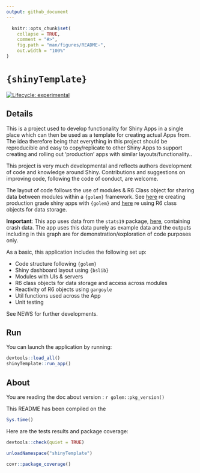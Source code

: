 ```yaml
---
output: github_document
---
```


<!-- README.md is generated from README.Rmd. Please edit that file -->

```r
  knitr::opts_chunk$set(
    collapse = TRUE,
    comment = "#>",
    fig.path = "man/figures/README-",
    out.width = "100%"
)
```

# `{shinyTemplate}`

<!-- badges: start -->
[![Lifecycle: experimental](https://img.shields.io/badge/lifecycle-experimental-orange.svg)](https://lifecycle.r-lib.org/articles/stages.html#experimental)
<!-- badges: end -->

## Details

This is a project used to develop functionality for Shiny Apps in a single place
which can then be used as a template for creating actual Apps from. The idea
therefore being that everything in this project should be reproducible and
easy to copy/replicate to other Shiny Apps to support creating and rolling out
'production' apps with similar layouts/functionality.. 

This project is very much developmental and reflects authors development of code
and knowledge around Shiny. Contributions and suggestions on improving code, 
following the code of conduct, are welcome.

The layout of code follows the use of modules & R6 Class object for sharing data
between modules within a `{golem}` framework. See 
[here](https://engineering-shiny.org/index.html) re creating production grade 
shiny apps with `{golem}` and 
[here](https://engineering-shiny.org/common-app-caveats.html?q=R6#using-r6-as-data-storage)
re using R6 class objects for data storage.

**Important**: This app uses data from the `stats19` package, 
[here](https://github.com/ropensci/stats19), containing crash data. The app uses
this data purely as example data and the outputs including in this graph are
for demonstration/exploration of code purposes only.

As a basic, this application includes the following set up:

- Code structure following `{golem}`
- Shiny dashboard layout using `{bslib}`
- Modules with UIs & servers
- R6 class objects for data storage and access across modules
- Reactivity of R6 objects using `gargoyle`
- Util functions used across the App
- Unit testing

See NEWS for further developments. 



## Run

You can launch the application by running:

```r
devtools::load_all()
shinyTemplate::run_app()
```

## About

You are reading the doc about version : `r golem::pkg_version()`

This README has been compiled on the

```r
Sys.time()
```

Here are the tests results and package coverage:

```r
devtools::check(quiet = TRUE)
```

```r
unloadNamespace("shinyTemplate")
```

```r
covr::package_coverage()
```
